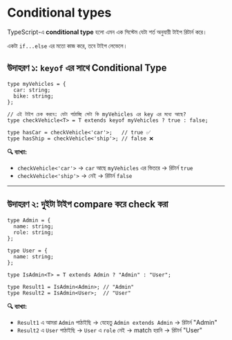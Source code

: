 # **Conditional types**

TypeScript-এ **conditional type** হলো এমন এক সিস্টেম যেটা শর্ত অনুযায়ী টাইপ রিটার্ন করে।

একটা `if...else` এর মতো কাজ করে, তবে টাইপ লেভেলে।

## উদাহরণ ১: `keyof` এর সাথে Conditional Type

```tsx
type myVehicles = {
  car: string;
  bike: string;
};

// এই টাইপ চেক করবে: যেটা পাঠাচ্ছি সেটা কি myVehicles এর key এর মধ্যে আছে?
type checkVehicle<T> = T extends keyof myVehicles ? true : false;

type hasCar = checkVehicle<'car'>;   // true ✅
type hasShip = checkVehicle<'ship'>; // false ❌
```

**🔍 ব্যাখ্যা:**

- `checkVehicle<'car'>` → `car` আছে `myVehicles` এর ভিতরে → রিটার্ন `true`
- `checkVehicle<'ship'>` → নেই → রিটার্ন `false`

---

## উদাহরণ ২: দুইটা টাইপ compare করে check করা

```tsx
type Admin = {
  name: string;
  role: string;
};

type User = {
  name: string;
};

type IsAdmin<T> = T extends Admin ? "Admin" : "User";

type Result1 = IsAdmin<Admin>; // "Admin"
type Result2 = IsAdmin<User>;  // "User"
```

**🔍 ব্যাখ্যা:**

- `Result1` এ আমরা `Admin` পাঠাইছি → যেহেতু `Admin extends Admin` → রিটার্ন "Admin"
- `Result2` এ `User` পাঠাইছি → `User` এ `role` নেই → match হয়নি → রিটার্ন "User"
